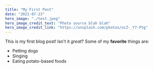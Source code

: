 ```yaml
---
title: "My First Post"
date: "2021-07-23"
hero_image: "./test.jpeg"
hero_image_credit_text: "Photo source blah blah"
hero_image_credit_link: "https://unsplash.com/photos/ocZ-_Y7-Ptg"
---
```

This is my first blog post! Isn't it *great*?
Some of my **favorite** things are:
* Petting dogs
* Singing
* Eating potato-based foods